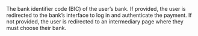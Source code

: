   

  
<ParamField body="Bic" type="string" >     
The bank identifier code (BIC) of the user’s bank. If provided, the user is redirected to the bank’s interface to log in and authenticate the payment. If not provided, the user is redirected to an intermediary page where they must choose their bank.  
</ParamField>